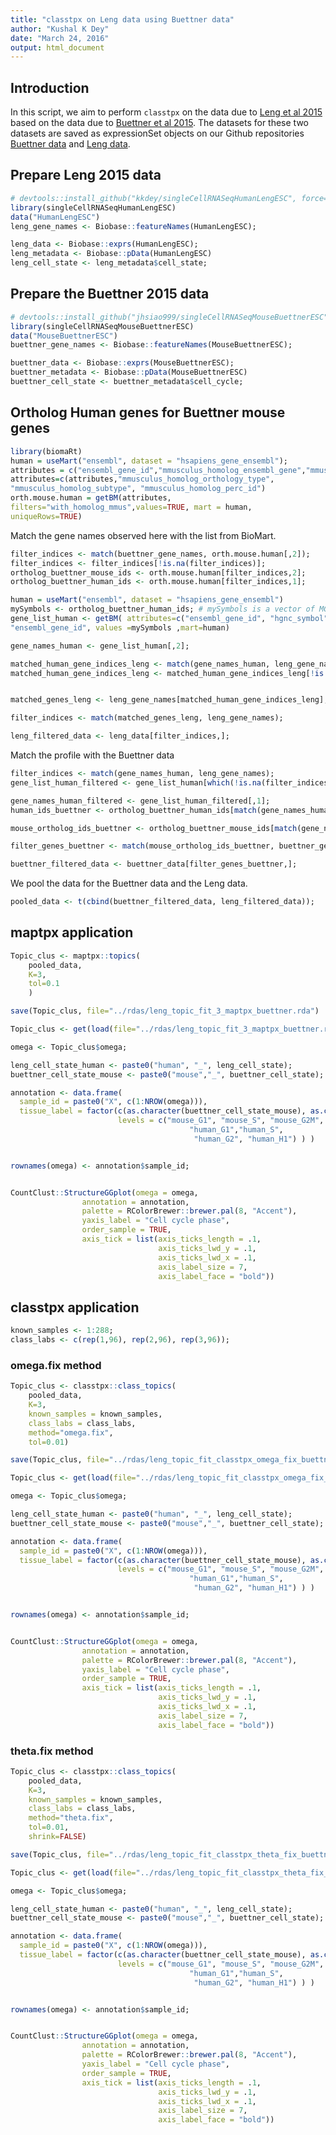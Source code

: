```yaml
---
title: "classtpx on Leng data using Buettner data"
author: "Kushal K Dey"
date: "March 24, 2016"
output: html_document
---
```


## Introduction

In this script, we aim to perform `classtpx` on the data due to [Leng et al 2015](http://www.nature.com/nmeth/journal/v12/n10/full/nmeth.3549.html) based on the data due to 
[Buettner et al 2015](http://www.nature.com/nbt/journal/v33/n2/full/nbt.3102.html). The datasets for these two datasets are saved as expressionSet objects on our Github repositories [Buettner data](https://github.com/jhsiao999/singleCellRNASeqMouseBuettnerESC) and [Leng data](https://github.com/jhsiao999/singleCellRNASeqHumanLengESC).

## Prepare Leng 2015 data

```r
# devtools::install_github("kkdey/singleCellRNASeqHumanLengESC", force=TRUE)
library(singleCellRNASeqHumanLengESC)
data("HumanLengESC")
leng_gene_names <- Biobase::featureNames(HumanLengESC);

leng_data <- Biobase::exprs(HumanLengESC);
leng_metadata <- Biobase::pData(HumanLengESC)
leng_cell_state <- leng_metadata$cell_state;
```


## Prepare the Buettner 2015 data

```r
# devtools::install_github("jhsiao999/singleCellRNASeqMouseBuettnerESC", force=TRUE)
library(singleCellRNASeqMouseBuettnerESC)
data("MouseBuettnerESC")
buettner_gene_names <- Biobase::featureNames(MouseBuettnerESC);

buettner_data <- Biobase::exprs(MouseBuettnerESC);
buettner_metadata <- Biobase::pData(MouseBuettnerESC)
buettner_cell_state <- buettner_metadata$cell_cycle;
```

## Ortholog Human genes for Buettner mouse genes 

```r
library(biomaRt)
human = useMart("ensembl", dataset = "hsapiens_gene_ensembl");
attributes = c("ensembl_gene_id","mmusculus_homolog_ensembl_gene","mmusculus_homolog_perc_id_r1")
attributes=c(attributes,"mmusculus_homolog_orthology_type",
"mmusculus_homolog_subtype", "mmusculus_homolog_perc_id")
orth.mouse.human = getBM(attributes,
filters="with_homolog_mmus",values=TRUE, mart = human,
uniqueRows=TRUE)

```

Match the gene names observed here with the list from BioMart.

```r

filter_indices <- match(buettner_gene_names, orth.mouse.human[,2]);
filter_indices <- filter_indices[!is.na(filter_indices)];
ortholog_buettner_mouse_ids <- orth.mouse.human[filter_indices,2];
ortholog_buettner_human_ids <- orth.mouse.human[filter_indices,1];

human = useMart("ensembl", dataset = "hsapiens_gene_ensembl")
mySymbols <- ortholog_buettner_human_ids; # mySymbols is a vector of MGI symbols.
gene_list_human <- getBM( attributes=c("ensembl_gene_id", "hgnc_symbol") , filters=
"ensembl_gene_id", values =mySymbols ,mart=human)

gene_names_human <- gene_list_human[,2];

```

```r

matched_human_gene_indices_leng <- match(gene_names_human, leng_gene_names)
matched_human_gene_indices_leng <- matched_human_gene_indices_leng[!is.na(matched_human_gene_indices_leng)];


matched_genes_leng <- leng_gene_names[matched_human_gene_indices_leng];

filter_indices <- match(matched_genes_leng, leng_gene_names);

leng_filtered_data <- leng_data[filter_indices,];
```

Match the profile with the Buettner data

```r

filter_indices <- match(gene_names_human, leng_gene_names);
gene_list_human_filtered <- gene_list_human[which(!is.na(filter_indices)),];

gene_names_human_filtered <- gene_list_human_filtered[,1];
human_ids_buettner <- ortholog_buettner_human_ids[match(gene_names_human_filtered, ortholog_buettner_human_ids)];

mouse_ortholog_ids_buettner <- ortholog_buettner_mouse_ids[match(gene_names_human_filtered, ortholog_buettner_human_ids)];

filter_genes_buettner <- match(mouse_ortholog_ids_buettner, buettner_gene_names);

buettner_filtered_data <- buettner_data[filter_genes_buettner,];

```

We pool the data for the Buettner data and the Leng data.

```r
pooled_data <- t(cbind(buettner_filtered_data, leng_filtered_data));
```

## maptpx application

```r
Topic_clus <- maptpx::topics(
    pooled_data, 
    K=3, 
    tol=0.1
    )

save(Topic_clus, file="../rdas/leng_topic_fit_3_maptpx_buettner.rda")

```

```r
Topic_clus <- get(load(file="../rdas/leng_topic_fit_3_maptpx_buettner.rda"))

omega <- Topic_clus$omega;

leng_cell_state_human <- paste0("human", "_", leng_cell_state);
buettner_cell_state_mouse <- paste0("mouse","_", buettner_cell_state);

annotation <- data.frame(
  sample_id = paste0("X", c(1:NROW(omega))),
  tissue_label = factor(c(as.character(buettner_cell_state_mouse), as.character(leng_cell_state_human)),
                        levels = c("mouse_G1", "mouse_S", "mouse_G2M",
                                        "human_G1","human_S",
                                         "human_G2", "human_H1") ) )


rownames(omega) <- annotation$sample_id;


CountClust::StructureGGplot(omega = omega,
                annotation = annotation,
                palette = RColorBrewer::brewer.pal(8, "Accent"),
                yaxis_label = "Cell cycle phase",
                order_sample = TRUE,
                axis_tick = list(axis_ticks_length = .1,
                                 axis_ticks_lwd_y = .1,
                                 axis_ticks_lwd_x = .1,
                                 axis_label_size = 7,
                                 axis_label_face = "bold"))
```

## classtpx application

```r
known_samples <- 1:288;
class_labs <- c(rep(1,96), rep(2,96), rep(3,96));
```

### omega.fix method 

```r

Topic_clus <- classtpx::class_topics(
    pooled_data, 
    K=3, 
    known_samples = known_samples,
    class_labs = class_labs,
    method="omega.fix",
    tol=0.01)

save(Topic_clus, file="../rdas/leng_topic_fit_classtpx_omega_fix_buettner.rda")
```

```r
Topic_clus <- get(load(file="../rdas/leng_topic_fit_classtpx_omega_fix_buettner.rda"))

omega <- Topic_clus$omega;

leng_cell_state_human <- paste0("human", "_", leng_cell_state);
buettner_cell_state_mouse <- paste0("mouse","_", buettner_cell_state);

annotation <- data.frame(
  sample_id = paste0("X", c(1:NROW(omega))),
  tissue_label = factor(c(as.character(buettner_cell_state_mouse), as.character(leng_cell_state_human)),
                        levels = c("mouse_G1", "mouse_S", "mouse_G2M",
                                        "human_G1","human_S",
                                         "human_G2", "human_H1") ) )


rownames(omega) <- annotation$sample_id;


CountClust::StructureGGplot(omega = omega,
                annotation = annotation,
                palette = RColorBrewer::brewer.pal(8, "Accent"),
                yaxis_label = "Cell cycle phase",
                order_sample = TRUE,
                axis_tick = list(axis_ticks_length = .1,
                                 axis_ticks_lwd_y = .1,
                                 axis_ticks_lwd_x = .1,
                                 axis_label_size = 7,
                                 axis_label_face = "bold"))
```

### theta.fix method 

```r

Topic_clus <- classtpx::class_topics(
    pooled_data, 
    K=3, 
    known_samples = known_samples,
    class_labs = class_labs,
    method="theta.fix",
    tol=0.01,
    shrink=FALSE)

save(Topic_clus, file="../rdas/leng_topic_fit_classtpx_theta_fix_buettner.rda")
```

```r
Topic_clus <- get(load(file="../rdas/leng_topic_fit_classtpx_theta_fix_buettner.rda"))

omega <- Topic_clus$omega;

leng_cell_state_human <- paste0("human", "_", leng_cell_state);
buettner_cell_state_mouse <- paste0("mouse","_", buettner_cell_state);

annotation <- data.frame(
  sample_id = paste0("X", c(1:NROW(omega))),
  tissue_label = factor(c(as.character(buettner_cell_state_mouse), as.character(leng_cell_state_human)),
                        levels = c("mouse_G1", "mouse_S", "mouse_G2M",
                                        "human_G1","human_S",
                                         "human_G2", "human_H1") ) )


rownames(omega) <- annotation$sample_id;


CountClust::StructureGGplot(omega = omega,
                annotation = annotation,
                palette = RColorBrewer::brewer.pal(8, "Accent"),
                yaxis_label = "Cell cycle phase",
                order_sample = TRUE,
                axis_tick = list(axis_ticks_length = .1,
                                 axis_ticks_lwd_y = .1,
                                 axis_ticks_lwd_x = .1,
                                 axis_label_size = 7,
                                 axis_label_face = "bold"))
```
